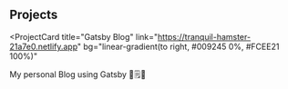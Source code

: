 ## Projects
<ProjectCard
  title="Gatsby Blog"
  link="https://tranquil-hamster-21a7e0.netlify.app"
  bg="linear-gradient(to right, #009245 0%, #FCEE21 100%)"
>
My personal Blog using Gatsby 📝🗒️📒
</ProjectCard>

